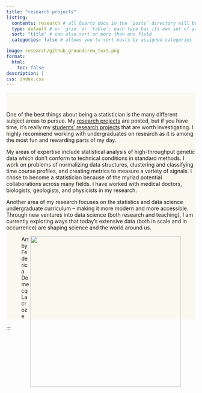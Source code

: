 ```yaml
---
title: "research projects"
listing: 
  contents: research # all Quarto docs in the `posts` directory will be included on your listing page
  type: default # or `grid` or `table`; each type has its own set of yaml options to include
  sort: "title" # can also sort on more than one field
  categories: false # allows you to sort posts by assigned categories 

image: research/github_groundcrew_text.png
format:
  html: 
    toc: false
description: |
css: index.css
---
```


::: {#hero-banner .column-screen}
::: {.grid .column-page}
::: {.headline .g-col-lg-6 .g-col-12 .g-col-md-12}

One of the best things about being a statistician is the many different subject areas to pursue.  My <a href="/research/">research projects</a> are posted, but if you have time, it's really my <a href="/research/">students' research projects</a> that are worth investigating.  I highly recommend working with undergraduates on research as it is among the most fun and rewarding parts of my day.

My areas of expertise include statistical analysis of high-throughput genetic data which don’t conform to technical conditions in standard methods.
I work on problems of normalizing data structures, clustering and classifying time course profiles, and creating metrics to measure a variety of signals.
I chose to become a statistician because of the myriad potential collaborations across many fields.
I have worked with medical doctors, biologists, geologists, and physicists in my research. 

Another area of my research focuses on the statistics and data science undergraduate curriculum -- making it more modern and more accessible.
Through new ventures into data science (both research and teaching), I am currently exploring ways that today’s extensive data (both in scale and in occurrence) are shaping science and the world around us.
:::

<figure>
<img src="research/itsgoingtowork2.png" align="right" width="400">
<figcaption>Art by Federica Domecq Lacroze</figcaption>
</figure>
:::

:::


```{=html}
<style>

#hero-banner {
  padding-top: 35px;
  background-color: #FAF9F0;
}
</style>
```
:::
